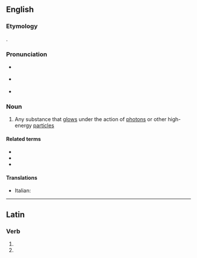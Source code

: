 ==English==
{{wikipedia}}

===Etymology===
{{suffix|en|scintillate|or}}.

===Pronunciation===
* {{a|RP}} {{IPA|/ˌsɪntɪˈleɪtə(ɹ)/|lang=en}}
* {{a|GA}} {{IPA|/ˌsɪntəˈleɪtəɹ/|lang=en}}
* {{hyphenation|scin|til|lat|or|lang=en}}

===Noun===
{{en-noun}}

# {{lb|en|physics}} Any substance that [[glow]]s under the action of [[photon]]s or other high-energy [[particle]]s

====Related terms====
* {{l|en|scintillate}}
* {{l|en|scintillating|pos=adjective}}
* {{l|en|scintillation}}

====Translations====
{{trans-top|substance which glows under the action of high-energy particles}}
* Italian: {{t+|it|scintillatore|m}}
{{trans-mid}}
{{trans-bottom}}

----

==Latin==

===Verb===
{{la-verb-form|scintillātor}}

# {{inflection of|scintillō||2|s|futr|pasv|impr|lang=la}}
# {{inflection of|scintillō||3|s|futr|pasv|impr|lang=la}}